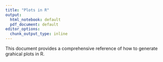```yaml
---
title: "Plots in R"
output:
  html_notebook: default
  pdf_document: default
editor_options:
  chunk_output_type: inline
---
```


This document provides a comprehensive reference of how to generate grahical plots in R.